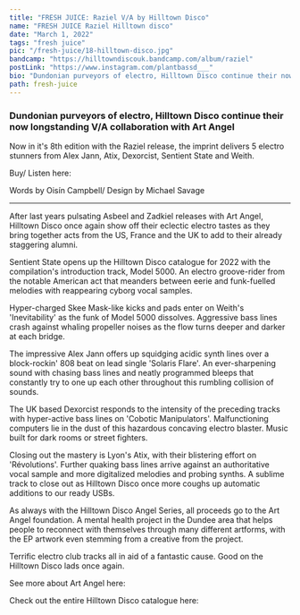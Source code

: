 ---
title: "FRESH JUICE: Raziel V/A by Hilltown Disco"
name: "FRESH JUICE Raziel Hilltown disco"
date: "March 1, 2022"
tags: "fresh juice"
pic: "/fresh-juice/18-hilltown-disco.jpg"
bandcamp: "https://hilltowndiscouk.bandcamp.com/album/raziel"
postLink: "https://www.instagram.com/plantbassd___"
bio: "Dundonian purveyors of electro, Hilltown Disco continue their now longstanding V/A collaboration with Art Angel"
path: fresh-juice
---

### Dundonian purveyors of electro, Hilltown Disco continue their now longstanding V/A collaboration with Art Angel

Now in it's 8th edition with the Raziel release, the imprint delivers 5 electro stunners from Alex Jann, Atix, Dexorcist, Sentient State and Weith.

Buy/ Listen here: <HoverLink url="hilltowndiscouk.bandcamp.com/album/raziel" external inline />

<Picture src="/fresh-juice/18-raziel.jpg" alt="Raziel album art" size={1200} />

<p className="smallText">Words by Oisín Campbell/ Design by Michael Savage</p>

<hr />

After last years pulsating Asbeel and Zadkiel releases with Art Angel, Hilltown Disco once again show off their eclectic electro tastes as they bring together acts from the US, France and the UK to add to their already staggering alumni.

Sentient State opens up the Hilltown Disco catalogue for 2022 with the compilation's introduction track, Model 5000. An electro groove-rider from the notable American act that meanders between eerie and funk-fuelled melodies with reappearing cyborg vocal samples.

Hyper-charged Skee Mask-like kicks and pads enter on Weith's 'Inevitability' as the funk of Model 5000 dissolves. Aggressive bass lines crash against whaling propeller noises as the flow turns deeper and darker at each bridge.

<Picture src="/fresh-juice/18-hilltown-art.jpg" alt="Hilltown art" size={1200} />

The impressive Alex Jann offers up squidging acidic synth lines over a block-rockin' 808 beat on lead single 'Solaris Flare'. An ever-sharpening sound with chasing bass lines and neatly programmed bleeps that constantly try to one up each other throughout this rumbling collision of sounds.

The UK based Dexorcist responds to the intensity of the preceding tracks with hyper-active bass lines on 'Cobotic Manipulators'. Malfunctioning computers lie in the dust of this hazardous concaving electro blaster. Music built for dark rooms or street fighters.

Closing out the mastery is Lyon's Atix, with their blistering effort on 'Révolutions'. Further quaking bass lines arrive against an authoritative vocal sample and more digitalized melodies and probing synths. A sublime track to close out as Hilltown Disco once more coughs up automatic additions to our ready USBs.

As always with the Hilltown Disco Angel Series, all proceeds go to the Art Angel foundation. A mental health project in the Dundee area that helps people to reconnect with themselves through many different artforms, with the EP artwork even stemming from a creative from the project.

Terrific electro club tracks all in aid of a fantastic cause. Good on the Hilltown Disco lads once again.

See more about Art Angel here: <HoverLink url="www.artangeldundee.org.uk/" external inline />

Check out the entire Hilltown Disco catalogue here: <HoverLink url="hilltowndiscouk.bandcamp.com/music" external inline />
